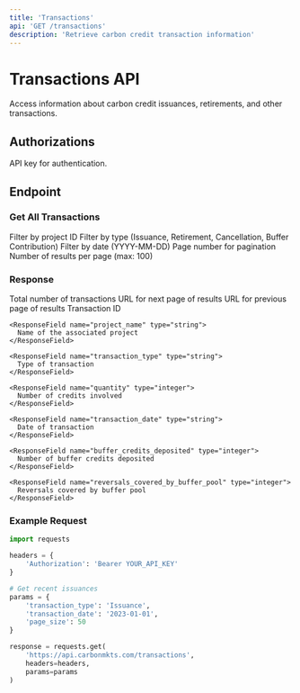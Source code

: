 ```yaml
---
title: 'Transactions'
api: 'GET /transactions'
description: 'Retrieve carbon credit transaction information'
---
```


# Transactions API

Access information about carbon credit issuances, retirements, and other transactions.

## Authorizations

<ParamField header="X-API-KEY" type="string" required>
  API key for authentication.
</ParamField>

## Endpoint

### Get All Transactions

<ParamField query="project" type="string">
  Filter by project ID
</ParamField>

<ParamField query="transaction_type" type="string">
  Filter by type (Issuance, Retirement, Cancellation, Buffer Contribution)
</ParamField>

<ParamField query="transaction_date" type="string">
  Filter by date (YYYY-MM-DD)
</ParamField>

<ParamField query="page" type="integer">
  Page number for pagination
</ParamField>

<ParamField query="page_size" type="integer" default="10">
  Number of results per page (max: 100)
</ParamField>

### Response

<ResponseField name="count" type="integer">
  Total number of transactions
</ResponseField>

<ResponseField name="next" type="string">
  URL for next page of results
</ResponseField>

<ResponseField name="previous" type="string">
  URL for previous page of results
</ResponseField>

<ResponseField name="results" type="array">
  <Expandable title="Transaction properties">
    <ResponseField name="id" type="integer">
      Transaction ID
    </ResponseField>
    
    <ResponseField name="project_name" type="string">
      Name of the associated project
    </ResponseField>

    <ResponseField name="transaction_type" type="string">
      Type of transaction
    </ResponseField>

    <ResponseField name="quantity" type="integer">
      Number of credits involved
    </ResponseField>

    <ResponseField name="transaction_date" type="string">
      Date of transaction
    </ResponseField>

    <ResponseField name="buffer_credits_deposited" type="integer">
      Number of buffer credits deposited
    </ResponseField>

    <ResponseField name="reversals_covered_by_buffer_pool" type="integer">
      Reversals covered by buffer pool
    </ResponseField>
  </Expandable>
</ResponseField>

### Example Request

```python
import requests

headers = {
    'Authorization': 'Bearer YOUR_API_KEY'
}

# Get recent issuances
params = {
    'transaction_type': 'Issuance',
    'transaction_date': '2023-01-01',
    'page_size': 50
}

response = requests.get(
    'https://api.carbonmkts.com/transactions',
    headers=headers,
    params=params
)
```